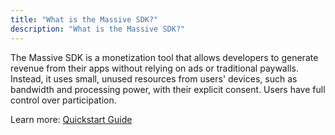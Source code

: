 ```yaml
---
title: "What is the Massive SDK?"
description: "What is the Massive SDK?"
---
```


The Massive SDK is a monetization tool that allows developers to generate revenue from their apps without relying on ads or traditional paywalls. Instead, it uses small, unused resources from users' devices, such as bandwidth and processing power, with their explicit consent. Users have full control over participation.

Learn more: [Quickstart Guide](https://docs.joinmassive.com/monetization-sdk/quickstart)